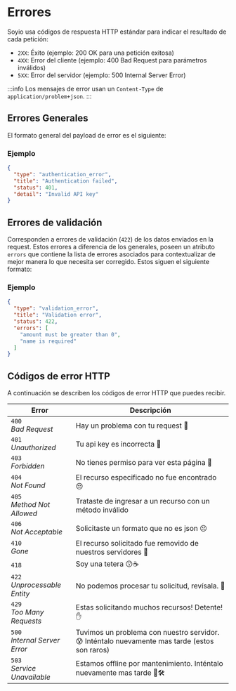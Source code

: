 
# Errores

Soyio usa códigos de respuesta HTTP estándar para indicar el resultado de cada petición:

- `2XX`: Éxito (ejemplo: 200 OK para una petición exitosa)
- `4XX`: Error del cliente (ejemplo: 400 Bad Request para parámetros inválidos)
- `5XX`: Error del servidor (ejemplo: 500 Internal Server Error)

:::info
Los mensajes de error usan un `Content-Type` de `application/problem+json`.
:::

## Errores Generales

El formato general del payload de error es el siguiente:

<ul>
  <SchemaItem
    collapsible={false}
    name={"type"}
    schemaName={"string"}
    qualifierMessage={"**Valores posibles:** [`api_error`, `authentication_error`, `invalid_request_error`, `rate_limit_error`]"}
    schema={{"type":"string","enum":["api_error","authentication_error","invalid_request_error","rate_limit_error"],"description":"El tipo de error."}}
  >
  </SchemaItem>
  <SchemaItem
    collapsible={false}
    name={"title"}
    schemaName={"string"}
    qualifierMessage={undefined}
    schema={{"type":"string","description":"Resumen corto y legible del tipo de problema"}}
  >
  </SchemaItem>
  <SchemaItem
    collapsible={false}
    name={"status"}
    schemaName={"integer"}
    qualifierMessage={undefined}
    schema={{"type":"integer","description":"El código de estado HTTP generado por el servidor para esta ocurrencia del problema. Revisa los [códigos de error HTTP](#códigos-de-error-http)."}}
  >
  </SchemaItem>
  <SchemaItem
    collapsible={false}
    name={"detail"}
    schemaName={"integer"}
    qualifierMessage={undefined}
    schema={{"type":"integer","description":"Una explicación breve, legible y específica para esta ocurrencia del problema."}}
  >
  </SchemaItem>
</ul>

### Ejemplo

```json
{
  "type": "authentication_error",
  "title": "Authentication failed",
  "status": 401,
  "detail": "Invalid API key"
}
```

## Errores de validación

Corresponden a errores de validación (`422`) de los datos enviados en la request. Estos errores a diferencia de los generales, poseen un atributo `errors` que contiene la lista de errores asociados para contextualizar de mejor manera lo que necesita ser corregido. Estos siguen el siguiente formato:


<ul>
  <SchemaItem
    collapsible={false}
    name={"type"}
    schemaName={"string"}
    qualifierMessage={"**Valores posibles:** [`validation_error`]" }
    schema={{"type":"string","enum":["validation_error"],"description":"El tipo de error."}}
  >
  </SchemaItem>
  <SchemaItem
    collapsible={false}
    name={"title"}
    schemaName={"string"}
    qualifierMessage={undefined}
    schema={{"type":"string","description":"Resumen corto y legible del tipo de problema"}}
  >
  </SchemaItem>
  <SchemaItem
    collapsible={false}
    name={"status"}
    schemaName={"integer"}
    qualifierMessage={undefined}
    schema={{"type":"integer","description":"El código de estado HTTP generado por el servidor para esta ocurrencia del problema. Revisa los [códigos de error HTTP](#códigos-de-error-http)."}}
  >
  </SchemaItem>
  <SchemaItem
    collapsible={false}
    name={"errors"}
    schemaName={"string[]"}
    qualifierMessage={undefined}
    schema={{"type":"string[]","description":"Una lista legible de errores de validación específicos."}}
  >
  </SchemaItem>
</ul>

### Ejemplo

```json
{
  "type": "validation_error",
  "title": "Validation error",
  "status": 422,
  "errors": [
    "amount must be greater than 0",
    "name is required"
  ]
}
```

## Códigos de error HTTP

A continuación se describen los códigos de error HTTP que puedes recibir.

| Error | Descripción |
|-------|-------------|
| `400`<br/>*Bad Request* | Hay un problema con tu request 🙈 |
| `401`<br/>*Unauthorized* | Tu api key es incorrecta 🔐 |
| `403`<br/>*Forbidden* | No tienes permiso para ver esta página 🚫 |
| `404`<br/>*Not Found* | El recurso especificado no fue encontrado 😔 |
| `405`<br/>*Method Not Allowed* | Trataste de ingresar a un recurso con un método inválido |
| `406`<br/>*Not Acceptable* | Solicitaste un formato que no es json 😣 |
| `410`<br/>*Gone* | El recurso solicitado fue removido de nuestros servidores 🏃 |
| `418` | Soy una tetera 😗☕️ |
| `422`<br/>*Unprocessable Entity* | No podemos procesar tu solicitud, revísala. 👀️ |
| `429`<br/>*Too Many Requests* | Estas solicitando muchos recursos! Detente! ✋ |
| `500`<br/>*Internal Server Error* | Tuvimos un problema con nuestro servidor. 😰 Inténtalo nuevamente mas tarde (estos son raros) |
| `503`<br/>*Service Unavailable* | Estamos offline por mantenimiento. Inténtalo nuevamente mas tarde ‍👷🛠 |
